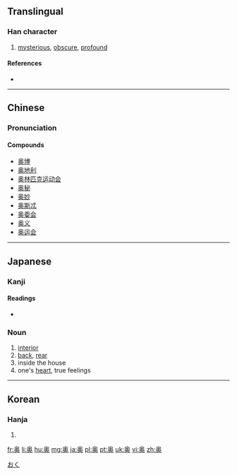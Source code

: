 {{also|奧}}
==Translingual==

===Han character===
{{Han char|rn=37|rad=大|as=09|sn=12|four=|canj=竹月大 (HBK), X竹月大 (XHBK)|ids=⿱⿵⿱[[丿]][[冂]][[米]][[大]]}}

# [[mysterious]], [[obscure]], [[profound]]

====References====
* {{Han ref|kx=0253.151|dkj=05981|hdz=10545.070|uh=5965|ud=22885}}

----

==Chinese==
{{zh-hanzi-box|奥|[[奧]]}}

===Pronunciation===
{{zh-pron
|m=ào,yù
|c=ou3,juk1
|mc=y
|oc=y
|cat=a
}}

====Compounds====
* [[奥博]]
* [[奥地利]]
* [[奥林匹克运动会]]
* [[奥秘]]
* [[奥妙]]
* [[奥斯忒]]
* [[奥委会]]
* [[奥义]]
* [[奥运会]]

----

==Japanese==

===Kanji===
{{ja-kanji|grade=c|rs=大09}}

====Readings====
* {{ja-readings|on=[[おう]] (ō)|kun=[[おく]] (oku), [[くま]] (kuma)}}

===Noun===
{{ja-noun|おく}} 

# [[interior]]
# [[back]], [[rear]]
# inside the house
# one's [[heart]], true feelings 

[[Category:1000 Japanese basic words|おく]]

----

==Korean==

===Hanja===
{{ko-hanja|hangeul=[[오]], [[욱]]|rv=o, uk|mr=o, uk}}

# {{defn|lang=ko|sort=大09}}

[[fr:奥]]
[[li:奥]]
[[hu:奥]]
[[mg:奥]]
[[ja:奥]]
[[pl:奥]]
[[pt:奥]]
[[uk:奥]]
[[vi:奥]]
[[zh:奥]]